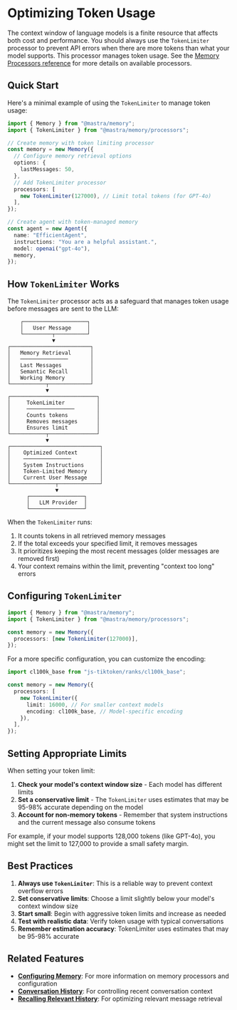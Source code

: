 # Optimizing Token Usage

The context window of language models is a finite resource that affects both cost and performance. You should always use the `TokenLimiter` processor to prevent API errors when there are more tokens than what your model supports. This processor manages token usage. See the [Memory Processors reference](/docs/reference/memory/memory-processors.mdx) for more details on available processors.

## Quick Start

Here's a minimal example of using the `TokenLimiter` to manage token usage:

```typescript
import { Memory } from "@mastra/memory";
import { TokenLimiter } from "@mastra/memory/processors";

// Create memory with token limiting processor
const memory = new Memory({
  // Configure memory retrieval options
  options: {
    lastMessages: 50,
  },
  // Add TokenLimiter processor
  processors: [
    new TokenLimiter(127000), // Limit total tokens (for GPT-4o)
  ],
});

// Create agent with token-managed memory
const agent = new Agent({
  name: "EfficientAgent",
  instructions: "You are a helpful assistant.",
  model: openai("gpt-4o"),
  memory,
});
```

## How `TokenLimiter` Works

The `TokenLimiter` processor acts as a safeguard that manages token usage before messages are sent to the LLM:

```text
    ┌────────────────────┐
    │   User Message     │
    └─────────┬──────────┘
              ▼
┌─────────────────────────┐
│   Memory Retrieval      │
│   ───────────────       │
│   Last Messages         │
│   Semantic Recall       │
│   Working Memory        │
└───────────┬─────────────┘
            ▼
┌───────────────────────────┐
│     TokenLimiter          │
│     ───────────────       │
│     Counts tokens         │
│     Removes messages      │
│     Ensures limit         │
└───────────┬───────────────┘
            ▼
┌────────────────────────────┐
│    Optimized Context       │
│    ───────────────         │
│    System Instructions     │
│    Token-Limited Memory    │
│    Current User Message    │
└──────────────┬─────────────┘
               ▼
      ┌─────────────────┐
      │   LLM Provider  │
      └─────────────────┘
```

When the `TokenLimiter` runs:

1. It counts tokens in all retrieved memory messages
2. If the total exceeds your specified limit, it removes messages
3. It prioritizes keeping the most recent messages (older messages are removed first)
4. Your context remains within the limit, preventing "context too long" errors

## Configuring `TokenLimiter`

```typescript
import { Memory } from "@mastra/memory";
import { TokenLimiter } from "@mastra/memory/processors";

const memory = new Memory({
  processors: [new TokenLimiter(127000)],
});
```

For a more specific configuration, you can customize the encoding:

```typescript
import cl100k_base from "js-tiktoken/ranks/cl100k_base";

const memory = new Memory({
  processors: [
    new TokenLimiter({
      limit: 16000, // For smaller context models
      encoding: cl100k_base, // Model-specific encoding
    }),
  ],
});
```

## Setting Appropriate Limits

When setting your token limit:

1. **Check your model's context window size** - Each model has different limits
2. **Set a conservative limit** - The `TokenLimiter` uses estimates that may be 95-98% accurate depending on the model
3. **Account for non-memory tokens** - Remember that system instructions and the current message also consume tokens

For example, if your model supports 128,000 tokens (like GPT-4o), you might set the limit to 127,000 to provide a small safety margin.

## Best Practices

1. **Always use `TokenLimiter`**: This is a reliable way to prevent context overflow errors
2. **Set conservative limits**: Choose a limit slightly below your model's context window size
3. **Start small**: Begin with aggressive token limits and increase as needed
4. **Test with realistic data**: Verify token usage with typical conversations
5. **Remember estimation accuracy**: TokenLimiter uses estimates that may be 95-98% accurate

## Related Features

- **[Configuring Memory](./configuring-memory.mdx)**: For more information on memory processors and configuration
- **[Conversation History](./last-messages.mdx)**: For controlling recent conversation context
- **[Recalling Relevant History](./semantic-recall.mdx)**: For optimizing relevant message retrieval